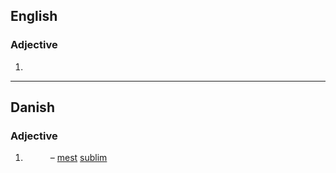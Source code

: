 ==English==

===Adjective===
{{head|en|superlative adjective}}

# {{en-superlative of|sublime}}

----

==Danish==

===Adjective===
{{head|da|adjective form}}

# {{form of|superlative singular indefinite|sublim|lang=da}}
#: – [[mest]] [[sublim]]